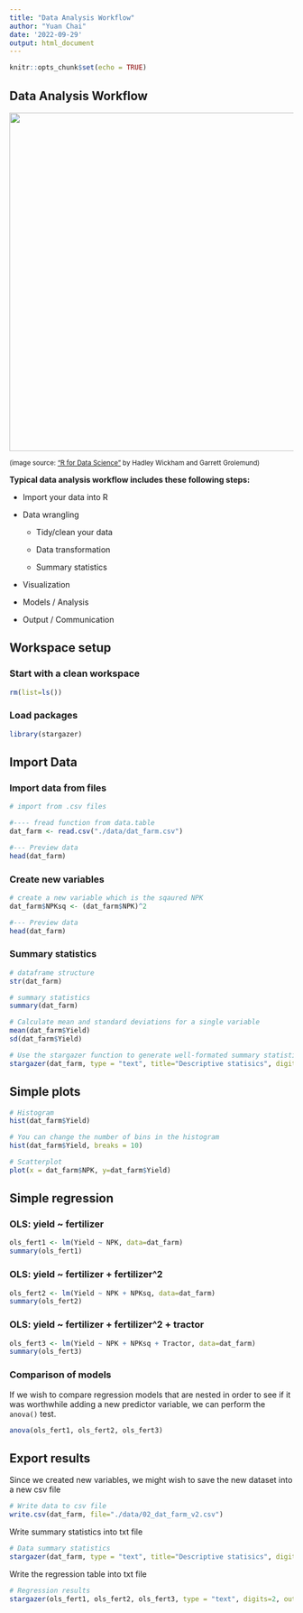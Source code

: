 ```yaml
---
title: "Data Analysis Workflow"
author: "Yuan Chai"
date: '2022-09-29'
output: html_document
---
```


```r
knitr::opts_chunk$set(echo = TRUE)
```

## Data Analysis Workflow

![](images/data-science.png){width="600"}

~(image source: ["R for Data Science"](https://r4ds.had.co.nz/introduction.html) by Hadley Wickham and Garrett Grolemund)~

**Typical data analysis workflow includes these following steps:**

-   Import your data into R

-   Data wrangling

    -   Tidy/clean your data

    -   Data transformation

    -   Summary statistics

-   Visualization

-   Models / Analysis

-   Output / Communication

## Workspace setup

### Start with a clean workspace

```r
rm(list=ls())
```

### Load packages

```r
library(stargazer)
```

## Import Data

### Import data from files

```r
# import from .csv files

#---- fread function from data.table
dat_farm <- read.csv("./data/dat_farm.csv")

#--- Preview data
head(dat_farm)

```

### Create new variables

```r
# create a new variable which is the sqaured NPK
dat_farm$NPKsq <- (dat_farm$NPK)^2

#--- Preview data
head(dat_farm)
```

### Summary statistics

```r
# dataframe structure
str(dat_farm)
```

```r
# summary statistics
summary(dat_farm)
```

```r
# Calculate mean and standard deviations for a single variable
mean(dat_farm$Yield)
sd(dat_farm$Yield)
```

```r
# Use the stargazer function to generate well-formated summary statistics
stargazer(dat_farm, type = "text", title="Descriptive statisics", digits=2)
```

## Simple plots

```r
# Histogram
hist(dat_farm$Yield)
```

```r
# You can change the number of bins in the histogram
hist(dat_farm$Yield, breaks = 10)
```

```r
# Scatterplot
plot(x = dat_farm$NPK, y=dat_farm$Yield)
```

## Simple regression

### OLS: yield \~ fertilizer

```r
ols_fert1 <- lm(Yield ~ NPK, data=dat_farm)
summary(ols_fert1)
```

### OLS: yield \~ fertilizer + fertilizer\^2

```r
ols_fert2 <- lm(Yield ~ NPK + NPKsq, data=dat_farm)
summary(ols_fert2)
```

### OLS: yield \~ fertilizer + fertilizer\^2 + tractor

```r
ols_fert3 <- lm(Yield ~ NPK + NPKsq + Tractor, data=dat_farm)
summary(ols_fert3)
```

### Comparison of models

If we wish to compare regression models that are nested in order to see if it was worthwhile adding a new predictor variable, we can perform the `anova()` test.

```r
anova(ols_fert1, ols_fert2, ols_fert3)
```

## Export results

Since we created new variables, we might wish to save the new dataset into a new csv file

```r
# Write data to csv file
write.csv(dat_farm, file="./data/02_dat_farm_v2.csv")
```

Write summary statistics into txt file

```r
# Data summary statistics
stargazer(dat_farm, type = "text", title="Descriptive statisics", digits=2, out="./results/02_summary_stat.txt")
```

Write the regression table into txt file

```r
# Regression results
stargazer(ols_fert1, ols_fert2, ols_fert3, type = "text", digits=2, out="./results/02_ols.txt")
```
